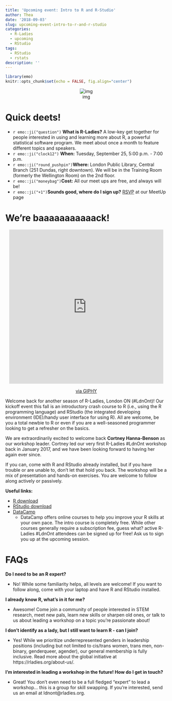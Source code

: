 ```yaml
---
title: 'Upcoming event: Intro to R and R-Studio'
author: Thea
date: '2018-09-03'
slug: upcoming-event-intro-to-r-and-r-studio
categories:
  - R-Ladies
  - upcoming
  - RStudio
tags:
  - RStudio
  - rstats
description: ''
---
```


```r
library(emo)
knitr::opts_chunk$set(echo = FALSE, fig.align="center")
```

<center>
![img](/img/Intro.jpg)
</center>

# Quick deets!

- `r emo::ji("question")` **What is R-Ladies?** A low-key get together for people interested in using and learning more about R, a powerful statistical software program. We meet about once a month to feature different topics and speakers. 
- `r emo::ji("clock12")` **When:** Tuesday, September 25, 5:00 p.m. - 7:00 p.m.
- `r emo::ji("round_pushpin")`**Where:** London Public Library, Central Branch (251 Dundas, right downtown). We will be in the Training Room (formerly the Wellington Room) on the 2nd floor. 
-  `r emo::ji("moneybag")`**Cost:** All our meet ups are free, and always will be!
-  `r emo::ji("+1")`**Sounds good, where do I sign up?** [RSVP](https://www.meetup.com/rladies-ldnont/events/254367905/) at our MeetUp page


# We're baaaaaaaaaaack! 

<center>
<iframe src="https://giphy.com/embed/3o7WItaTjOXTMFMExi" width="480" height="480" frameBorder="0" class="giphy-embed" allowFullScreen></iframe><p><a href="https://giphy.com/gifs/crazy-ex-girlfriend-ex-girlfriend-rachel-bloom-3o7WItaTjOXTMFMExi">via GIPHY</a></p>
</center>

Welcome back for another season of R-Ladies, London ON (#LdnOnt)! Our kickoff event this fall is an introductory crash course to R (i.e., using the R programming language) and RStudio (the integrated developing environment (IDE)/handy user interface for using R). All are welcome, be you a total newbie to R or even if you are a well-seasoned programmer looking to get a refresher on the basics.

We are extraordinarily excited to welcome back **Cortney Hanna-Benson** as our workshop leader. Cortney led our very first R-Ladies #LdnOnt workshop back in January 2017, and we have been looking forward to having her again ever since.

If you can, come with R and RStudio already installed, but if you have trouble or are unable to, don't let that hold you back. The workshop will be a mix of presentation and hands-on exercises. You are welcome to follow along actively or passively.

**Useful links:**

- [R download](https://www.r-project.org/)
- [RStudio download](https://www.rstudio.com/products/rstudio/)
- [DataCamp](http://datacamp.com/) 
     - DataCamp offers online courses to help you improve your R skills at your own pace. The intro course is completely free. While other courses generally require a subscription fee, guess what? active R-Ladies #LdnOnt attendees can be signed up for free! Ask us to sign you up at the upcoming session.

# FAQs

**Do I need to be an R expert?**

- No! While some familiarity helps, all levels are welcome! If you want to follow along, come with your laptop and have R and RStudio installed.

**I already know R, what's in it for me?**

- Awesome! Come join a community of people interested in STEM research, meet new pals, learn new skills or sharpen old ones, or talk to us about leading a workshop on a topic you're passionate about!

**I don't identify as a lady, but I still want to learn R - can I join?**

- Yes! While we prioritize underrepresented genders in leadership positions (including but not limited to cis/trans women, trans men, non-binary, genderqueer, agender), our general membership is fully inclusive. Read more about the global initiative at https://rladies.org/about-us/.

**I'm interested in leading a workshop in the future! How do I get in touch?**

- Great! You don't even need to be a full fledged "expert" to lead a workshop... this is a group for skill swapping. If you're interested, send us an email at ldnont@rladies.org.